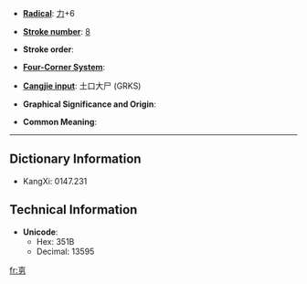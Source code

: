 * '''[[Wiktionary:Chinese radical index| Radical]]''': [[Wiktionary:Chinese radical index 力|力]]+6

* '''[[Wiktionary:Chinese total strokes index|Stroke number]]''': [[Wiktionary:Chinese total strokes index 8|8]]

* '''Stroke order''': 

* '''[[Wiktionary:Chinese four corner index|Four-Corner System]]''': 

* '''[[Wiktionary:Chinese Cangjie index|Cangjie input]]''': 土口大尸 (GRKS)

* '''Graphical Significance and Origin''': 

* '''Common Meaning''': 

----

== Dictionary Information ==

* KangXi: 0147.231

== Technical Information ==

* '''Unicode''':
** Hex: 351B
** Decimal: 13595

[[fr:㔛]]